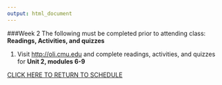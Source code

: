 ```yaml
---
output: html_document
---
```

###Week 2 
The following must be completed prior to attending class:   
**Readings, Activities, and quizzes**    

1. Visit [http://oli.cmu.edu](https://oli.cmu.edu/jcourse/webui/welcome.do) and complete readings, activities, and quizzes for **Unit 2, modules 6-9** 

[CLICK HERE TO RETURN TO SCHEDULE](schedule.html)